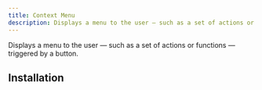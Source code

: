 ```yaml
---
title: Context Menu
description: Displays a menu to the user — such as a set of actions or functions — triggered by a button.
---
```


Displays a menu to the user — such as a set of actions or functions — triggered by a button.


<Example path="ui/context-menu/demo" />

## Installation


<InstallationGuide path="ui/context-menu" />
